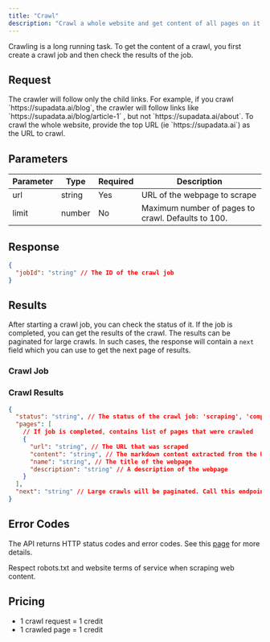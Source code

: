 ```yaml
---
title: "Crawl"
description: "Crawl a whole website and get content of all pages on it."
---
```



Crawling is a long running task. To get the content of a crawl, you first create a crawl job and then check the results of the job.

## Request

<CodeGroup>
  <CrawlNode />
  <CrawlPython />
  <CrawlCURL />
</CodeGroup>

<Info>
  The crawler will follow only the child links. For example, if you crawl
  `https://supadata.ai/blog`, the crawler will follow links like
  `https://supadata.ai/blog/article-1` , but not `https://supadata.ai/about`. To
  crawl the whole website, provide the top URL (ie `https://supadata.ai`) as the
  URL to crawl.
</Info>

## Parameters

| Parameter | Type   | Required | Description                                        |
| --------- | ------ | -------- | -------------------------------------------------- |
| url       | string | Yes      | URL of the webpage to scrape                       |
| limit     | number | No       | Maximum number of pages to crawl. Defaults to 100. |

## Response

```json
{
  "jobId": "string" // The ID of the crawl job
}
```

## Results

After starting a crawl job, you can check the status of it. If the job is completed, you can get the results of the crawl.
The results can be paginated for large crawls. In such cases, the response will contain a `next` field which you can use to get the next page of results.

### Crawl Job

<CodeGroup>
  <CrawlResultsNode />
  <CrawlResultsPython />
  <CrawlResultsCURL />
</CodeGroup>

### Crawl Results

```json
{
  "status": "string", // The status of the crawl job: 'scraping', 'completed', 'failed' or 'cancelled'
  "pages": [
    // If job is completed, contains list of pages that were crawled
    {
      "url": "string", // The URL that was scraped
      "content": "string", // The markdown content extracted from the URL
      "name": "string", // The title of the webpage
      "description": "string" // A description of the webpage
    }
  ],
  "next": "string" // Large crawls will be paginated. Call this endpoint to get the next page of results
}
```

## Error Codes

The API returns HTTP status codes and error codes. See this [page](/documentation/errors) for more details.

<Info>
  Respect robots.txt and website terms of service when scraping web content.
</Info>

## Pricing

- 1 crawl request = 1 credit
- 1 crawled page = 1 credit
